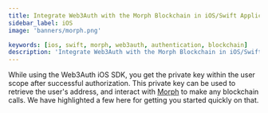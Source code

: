 ```yaml
---
title: Integrate Web3Auth with the Morph Blockchain in iOS/Swift Applications
sidebar_label: iOS
image: 'banners/morph.png'

keywords: [ios, swift, morph, web3auth, authentication, blockchain]
description: 'Integrate Web3Auth with the Morph Blockchain in iOS/Swift Applications | Embedded Wallets'
---
```



<SEO
  title="Integrate Web3Auth with the Morph Blockchain in iOS/Swift Applications"
  description="Integrate Web3Auth with the Morph Blockchain in iOS/Swift Applications | Embedded Wallets"
  image="https://web3auth.io/docs/banners/morph.png"
  slug="/embedded-wallets/connect-blockchain/evm/morph/ios"
/>

While using the Web3Auth iOS SDK, you get the private key within the user scope after successful authorization. This private key can be used to retrieve the user's address, and interact with [Morph](https://www.morphl2.io/) to make any blockchain calls. We have highlighted a few here for getting you started quickly on that.

<EVMInteraction />
